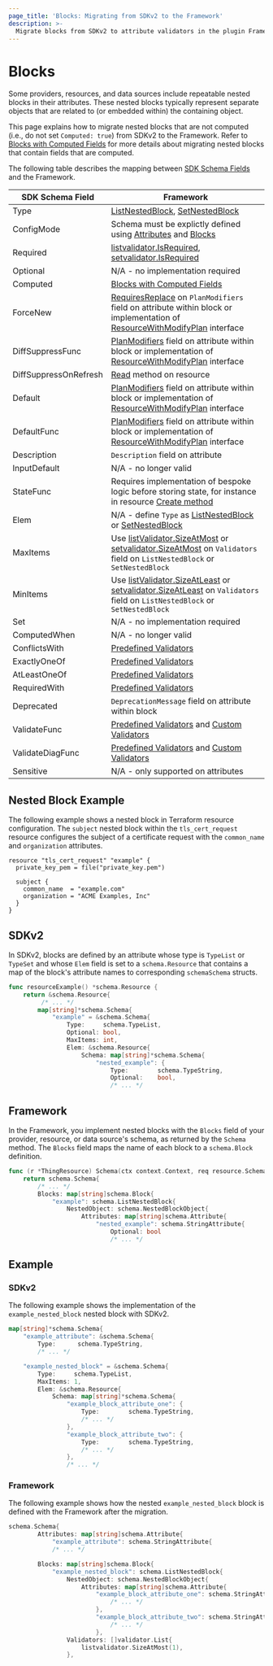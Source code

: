 ```yaml
---
page_title: 'Blocks: Migrating from SDKv2 to the Framework'
description: >-
  Migrate blocks from SDKv2 to attribute validators in the plugin Framework.
---
```


# Blocks

Some providers, resources, and data sources include repeatable nested blocks in their attributes. These nested blocks
typically represent separate objects that are related to (or embedded within) the containing object.

This page explains how to migrate nested blocks that are not computed (i.e., do not set
`Computed: true`) from SDKv2 to the Framework. Refer to
[Blocks with Computed Fields](/plugin/framework/migrating/attributes-blocks/blocks-computed) for more details
about migrating nested blocks that contain fields that are computed.

The following table describes the mapping between [SDK Schema Fields](https://pkg.go.dev/github.com/hashicorp/terraform-plugin-sdk/helper/schema#Schema) and the Framework.

| SDK Schema Field      | Framework                                                                                                                                                                                                                                                                                                                                     |
|-----------------------|-----------------------------------------------------------------------------------------------------------------------------------------------------------------------------------------------------------------------------------------------------------------------------------------------------------------------------------------------|
| Type                  | [ListNestedBlock](/plugin/framework/migrating/attributes-blocks/blocks), [SetNestedBlock](/plugin/framework/migrating/attributes-blocks/blocks)                                                                                                                                                                                               |
| ConfigMode            | Schema must be explictly defined using [Attributes](/plugin/framework/migrating/attributes-blocks/attribute-schema) and [Blocks](/plugin/framework/migrating/attributes-blocks/blocks)                                                                                                                                                        |
| Required              | [listvalidator.IsRequired](https://pkg.go.dev/github.com/hashicorp/terraform-plugin-framework-validators/listvalidator#IsRequired), [setvalidator.IsRequired](https://pkg.go.dev/github.com/hashicorp/terraform-plugin-framework-validators/setvalidator#IsRequired)                                                                          |
| Optional              | N/A - no implementation required                                                                                                                                                                                                                                                                                                              |
| Computed              | [Blocks with Computed Fields](/plugin/framework/migrating/attributes-blocks/blocks-computed)                                                                                                                                                                                                                                                  |
| ForceNew              | [RequiresReplace](/plugin/framework/migrating/attributes-blocks/force-new) on `PlanModifiers` field on attribute within block or implementation of [ResourceWithModifyPlan](/plugin/framework/migrating/resources/plan-modification#framework) interface                                                                                      |
| DiffSuppressFunc      | [PlanModifiers](/framework/migrating/resources/plan-modification#framework) field on attribute within block or implementation of [ResourceWithModifyPlan](/plugin/framework/migrating/resources/plan-modification#framework) interface                                                                                                        |
| DiffSuppressOnRefresh | [Read](/plugin/framework/migrating/resources/crud) method on resource                                                                                                                                                                                                                                                                         |
| Default               | [PlanModifiers](/framework/migrating/resources/plan-modification#framework) field on attribute within block or implementation of [ResourceWithModifyPlan](/plugin/framework/migrating/resources/plan-modification#framework) interface                                                                                                        |
| DefaultFunc           | [PlanModifiers](/framework/migrating/resources/plan-modification#framework) field on attribute within block or implementation of [ResourceWithModifyPlan](/plugin/framework/migrating/resources/plan-modification#framework) interface                                                                                                        |
| Description           | `Description` field on attribute                                                                                                                                                                                                                                                                                                              |
| InputDefault          | N/A - no longer valid                                                                                                                                                                                                                                                                                                                         |
| StateFunc             | Requires implementation of bespoke logic before storing state, for instance in resource [Create method](plugin/framework/migrating/resources/crud#framework-1)                                                                                                                                                                                |
| Elem                  | N/A - define `Type` as [ListNestedBlock](/plugin/framework/migrating/attributes-blocks/blocks) or [SetNestedBlock](/plugin/framework/migrating/attributes-blocks/blocks)                                                                                                                                                                      |
| MaxItems              | Use [listValidator.SizeAtMost](https://pkg.go.dev/github.com/hashicorp/terraform-plugin-framework-validators/listvalidator#SizeAtMost) or [setvalidator.SizeAtMost](https://pkg.go.dev/github.com/hashicorp/terraform-plugin-framework-validators/setvalidator#SizeAtMost) on `Validators` field on `ListNestedBlock` or `SetNestedBlock`     |
| MinItems              | Use [listValidator.SizeAtLeast](https://pkg.go.dev/github.com/hashicorp/terraform-plugin-framework-validators/listvalidator#SizeAtLeast) or [setvalidator.SizeAtLeast](https://pkg.go.dev/github.com/hashicorp/terraform-plugin-framework-validators/setvalidator#SizeAtLeast) on `Validators` field on `ListNestedBlock` or `SetNestedBlock` |
| Set                   | N/A - no implementation required                                                                                                                                                                                                                                                                                                              |                                                                                                                                                                                                                                                                                                                                                                                                                                                                   |
| ComputedWhen          | N/A - no longer valid                                                                                                                                                                                                                                                                                                                         |
| ConflictsWith         | [Predefined Validators](/plugin/framework/migrating/attributes-blocks/validators-predefined)                                                                                                                                                                                                                                                  |
| ExactlyOneOf          | [Predefined Validators](/plugin/framework/migrating/attributes-blocks/validators-predefined)                                                                                                                                                                                                                                                  |
| AtLeastOneOf          | [Predefined Validators](/plugin/framework/migrating/attributes-blocks/validators-predefined)                                                                                                                                                                                                                                                  |
| RequiredWith          | [Predefined Validators](/plugin/framework/migrating/attributes-blocks/validators-predefined)                                                                                                                                                                                                                                                  |
| Deprecated            | `DeprecationMessage` field on attribute within block                                                                                                                                                                                                                                                                                          |
| ValidateFunc          | [Predefined Validators](/plugin/framework/migrating/attributes-blocks/validators-predefined) and [Custom Validators](/plugin/framework/migrating/attributes-blocks/validators-custom)                                                                                                                                                         |
| ValidateDiagFunc      | [Predefined Validators](/plugin/framework/migrating/attributes-blocks/validators-predefined) and [Custom Validators](/plugin/framework/migrating/attributes-blocks/validators-custom)                                                                                                                                                         |
| Sensitive             | N/A - only supported on attributes                                                                                                                                                                                                                                                                                                            |


## Nested Block Example

The following example shows a nested block in Terraform resource configuration. The `subject` nested
block within the `tls_cert_request` resource configures the subject of a certificate request with the `common_name` and
`organization` attributes.

```hcl
resource "tls_cert_request" "example" {
  private_key_pem = file("private_key.pem")

  subject {
    common_name  = "example.com"
    organization = "ACME Examples, Inc"
  }
}
```


## SDKv2

In SDKv2, blocks are defined by an attribute whose type is `TypeList` or `TypeSet` and whose `Elem` field is set to a
`schema.Resource` that contains a map of the block's attribute names to corresponding `schemaSchema` structs.

```go
func resourceExample() *schema.Resource {
    return &schema.Resource{
         /* ... */
        map[string]*schema.Schema{
            "example" = &schema.Schema{
                Type:     schema.TypeList,
                Optional: bool,
                MaxItems: int,
                Elem: &schema.Resource{
                    Schema: map[string]*schema.Schema{
                        "nested_example": {
                            Type:        schema.TypeString,
                            Optional:    bool,
                            /* ... */
```

## Framework

In the Framework, you implement nested blocks with the `Blocks` field of your provider, resource, or data source's
schema, as returned by the `Schema` method. The `Blocks` field maps the name of each block to a
`schema.Block` definition.

```go
func (r *ThingResource) Schema(ctx context.Context, req resource.SchemaRequest, resp *resource.SchemaResponse) {
    return schema.Schema{
        /* ... */
        Blocks: map[string]schema.Block{
            "example": schema.ListNestedBlock{
                NestedObject: schema.NestedBlockObject{
                    Attributes: map[string]schema.Attribute{
                        "nested_example": schema.StringAttribute{
                            Optional: bool
                            /* ... */
```

##  Example

### SDKv2

The following example shows the implementation of the `example_nested_block` nested block with SDKv2.

```go
map[string]*schema.Schema{
    "example_attribute": &schema.Schema{
        Type:      schema.TypeString,
        /* ... */

    "example_nested_block" = &schema.Schema{
        Type:     schema.TypeList,
        MaxItems: 1,
        Elem: &schema.Resource{
            Schema: map[string]*schema.Schema{
                "example_block_attribute_one": {
                    Type:        schema.TypeString,
                    /* ... */
                },
                "example_block_attribute_two": {
                    Type:        schema.TypeString,
                    /* ... */
                },
                /* ... */
```

### Framework

The following example shows how the nested `example_nested_block` block
is defined with the Framework after the migration.

```go
schema.Schema{
        Attributes: map[string]schema.Attribute{
            "example_attribute": schema.StringAttribute{
            /* ... */

        Blocks: map[string]schema.Block{
            "example_nested_block": schema.ListNestedBlock{
                NestedObject: schema.NestedBlockObject{
                    Attributes: map[string]schema.Attribute{
                        "example_block_attribute_one": schema.StringAttribute{
                            /* ... */
                        },
                        "example_block_attribute_two": schema.StringAttribute{
                            /* ... */
                        },
                Validators: []validator.List{
                    listvalidator.SizeAtMost(1),
                },
```
